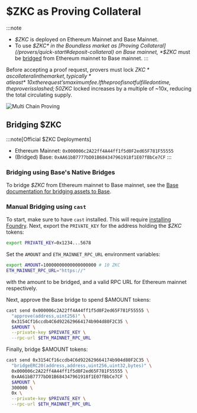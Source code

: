 # $ZKC as Proving Collateral

:::note
- *$ZKC* is deployed on Ethereum Mainnet and Base Mainnet. 
- To use *$ZKC* in the Boundless market as [Proving Collateral](/provers/quick-start#deposit-collateral) on Base mainnet, *$ZKC* must be [bridged](/zkc/collateral#bridging-zkc) from Ethereum mainnet to Base mainnet.
:::

Before accepting a proof request, provers must lock *$ZKC* as collateral in the market, typically *at least* ~10x the request’s maximum fee. If the proof is not fulfilled on time, the prover is slashed; 50% of the collateral is burned permanently, and the remaining 50% is reassigned onchain as a bounty for another prover to complete the work. This system provides a stronger economic guarantee of proof delivery. At the same time, as the request volume grows, the total amount of *$ZKC* locked increases by a multiple of ~10x, reducing the total circulating supply.  

![Multi Chain Proving](/multi_chain_proving.png)

## Bridging $ZKC

:::note[Official $ZKC Deployments]
- Ethereum Mainnet: `0x000006c2A22ff4A44ff1f5d0F2ed65F781F55555`
- (Bridged) Base: `0xAA61bB7777bD01B684347961918f1E07fBbCe7CF`
:::

### Bridging using Base's Native Bridges

To bridge *$ZKC* from Ethereum mainnet to Base mainnet, see the [Base documentation for bridging assets to Base](https://docs.base.org/base-chain/network-information/bridges-mainnet).

### Manual Bridging using `cast`

To start, make sure to have `cast` installed. This will require [installing Foundry](https://getfoundry.sh/introduction/installation/). Next, export the `PRIVATE_KEY` for the address holding the *$ZKC* tokens:

```bash
export PRIVATE_KEY=0x1234...5678
```

Set the `AMOUNT` and `ETH_MAINNET_RPC_URL` environment variables:

```bash
export AMOUNT=10000000000000000000 # 10 ZKC
ETH_MAINNET_RPC_URL="https://"
```

with the amount to be bridged, and a valid RPC URL for Ethereum mainnet respectively.

Next, approve the Base bridge to spend $AMOUNT tokens:

```bash
cast send 0x000006c2A22ff4A44ff1f5d0F2ed65F781F55555 \
  "approve(address,uint256)" \
  0x3154Cf16ccdb4C6d922629664174b904d80F2C35 \
  $AMOUNT \
  --private-key $PRIVATE_KEY \
  --rpc-url $ETH_MAINNET_RPC_URL
```

Finally, bridge $AMOUNT tokens:

```bash
cast send 0x3154Cf16ccdb4C6d922629664174b904d80F2C35 \
  "bridgeERC20(address,address,uint256,uint32,bytes)" \
  0x000006c2A22ff4A44ff1f5d0F2ed65F781F55555 \
  0xAA61bB7777bD01B684347961918f1E07fBbCe7CF \
  $AMOUNT \
  300000 \
  0x \
  --private-key $PRIVATE_KEY \
  --rpc-url $ETH_MAINNET_RPC_URL
```
